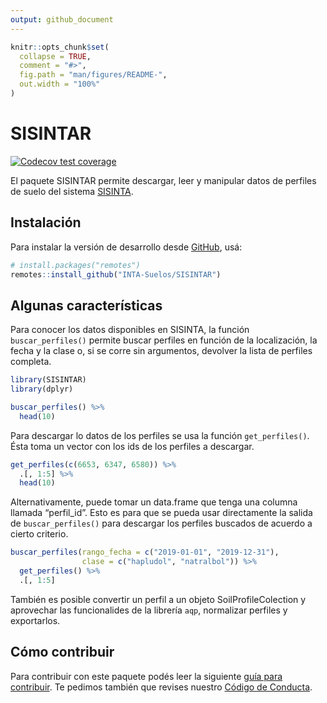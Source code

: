 ```yaml
---
output: github_document
---
```


<!-- README.md is generated from README.Rmd. Please edit that file -->

```r
knitr::opts_chunk$set(
  collapse = TRUE,
  comment = "#>",
  fig.path = "man/figures/README-",
  out.width = "100%"
)
```

# SISINTAR

<!-- badges: start -->
[![Codecov test coverage](https://codecov.io/gh/INTA-Suelos/SISINTAR/branch/main/graph/badge.svg)](https://codecov.io/gh/INTA-Suelos/SISINTAR?branch=main)
<!-- badges: end -->

El paquete SISINTAR permite descargar, leer y manipular datos de perfiles de suelo del sistema [SISINTA](http://sisinta.inta.gob.ar/). 


## Instalación 

Para instalar la versión de desarrollo desde [GitHub](https://github.com/), usá: 

``` r
# install.packages("remotes")
remotes::install_github("INTA-Suelos/SISINTAR")
```

## Algunas características

Para conocer los datos disponibles en SISINTA, la función `buscar_perfiles()` permite buscar perfiles en función de la localización, la fecha y la clase o, si se corre sin argumentos, devolver la lista de perfiles completa. 

```r
library(SISINTAR)
library(dplyr)

buscar_perfiles() %>% 
  head(10)
```

Para descargar lo datos de los perfiles se usa la función `get_perfiles()`. Ésta toma un vector con los ids de los perfiles a descargar.

```r
get_perfiles(c(6653, 6347, 6580)) %>% 
  .[, 1:5] %>% 
  head(10)
```

Alternativamente, puede tomar un data.frame que tenga una columna llamada "perfil_id". Esto es para que se pueda usar directamente la salida de `buscar_perfiles()` para descargar los perfiles buscados de acuerdo a cierto criterio.

```r
buscar_perfiles(rango_fecha = c("2019-01-01", "2019-12-31"),
                clase = c("hapludol", "natralbol")) %>%
  get_perfiles() %>% 
  .[, 1:5] 
```

También es posible convertir un perfil a un objeto SoilProfileColection y aprovechar las funcionalides de la librería `aqp`, normalizar perfiles y exportarlos.

## Cómo contribuir

Para contribuir con este paquete podés leer la siguiente [guía para contribuir](https://github.com/INTA-Suelos/SISINTAR/blob/main/.github/CONTRIBUTING.md). Te pedimos también que revises nuestro [Código de Conducta](https://www.contributor-covenant.org/es/version/2/0/code_of_conduct/code_of_conduct.md). 

